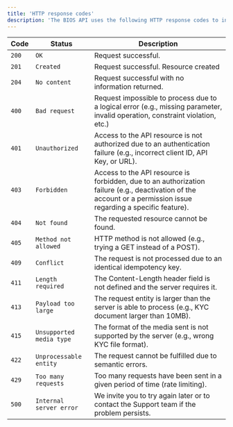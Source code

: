 ```yaml
---
title: 'HTTP response codes'
description: 'The BIOS API uses the following HTTP response codes to indicate the success or failure of a request.'
---
```


| Code | Status | Description       |
| ------- | --------- | ---------- |
| `200` |   `OK`   | 	Request successful.   |
| `201` |   `Created`   | 	Request successful. Resource created   |
| `204` |   `No content`   | 	Request successful with no information returned.   |
| `400` |   `Bad request`   | 		Request impossible to process due to a logical error (e.g., missing parameter, invalid operation, constraint violation, etc.)   |
| `401` |   `Unauthorized`   | Access to the API resource is not authorized due to an authentication failure (e.g., incorrect client ID, API Key, or URL).   |
| `403` |   `Forbidden`   | 	Access to the API resource is forbidden, due to an authorization failure (e.g., deactivation of the account or a permission issue regarding a specific feature).   |
| `404` |   `Not found`   | 		The requested resource cannot be found.   |
| `405` |   `Method not allowed`   | 	HTTP method is not allowed (e.g., trying a GET instead of a POST).   |
| `409` |   `Conflict`   | 		The request is not processed due to an identical idempotency key.   |
| `411` |   `Length required`   | 	The Content-Length header field is not defined and the server requires it.   |
| `413` |   `Payload too large`   | 	The request entity is larger than the server is able to process (e.g., KYC document larger than 10MB).   |
| `415` |   `Unsupported media type`   | 	The format of the media sent is not supported by the server (e.g., wrong KYC file format).   |
| `422` |   `Unprocessable entity`   | 	The request cannot be fulfilled due to semantic errors.   |
| `429` |   `Too many requests`   | 	Too many requests have been sent in a given period of time (rate limiting).   |
| `500` |   `Internal server error`   | 	We invite you to try again later or to contact the Support team if the problem persists.   |


